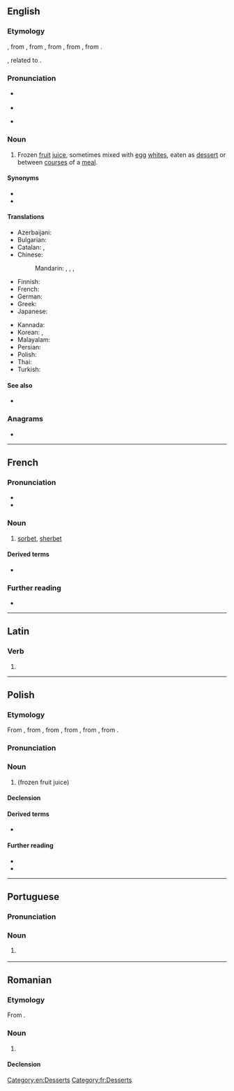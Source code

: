 {{also|Sorbet|sörbet}}
==English==

===Etymology===
{{bor|en|fr|sorbet}}, from {{der|en|frm|}}, from {{der|en|roa-oit|sorbetto}}, from {{der|en|ota|شربت|tr=şerbet}}, from {{der|en|fa|شربت|tr=šarbat}}, from {{der|en|ar|شَرْبَة||drink}}.

{{doublet|en|sherbet|sharbat}}, related to {{m|en|syrup}}.

===Pronunciation===
* {{a|Canada|GenAm}} {{IPA|en|/sɔɹˈbeɪ/}}
* {{audio|en|LL-Q1860 (eng)-Vealhurl-sorbet.wav|Audio (Southern England)}}
* {{a|RP}} {{IPA|en|/ˈsɔːbeɪ/}}

===Noun===
{{en-noun|~}}

# Frozen [[fruit]] [[juice]], sometimes mixed with [[egg]] [[whites]], eaten as [[dessert]] or between [[courses]] of a [[meal]].
#:{{ux|en|After dinner we had an orange '''sorbet''' that was very refreshing.}}

====Synonyms====
* {{l|en|ice}}
* {{l|en|Italian ice}}

====Translations====
{{trans-top|frozen fruit juice}}
* Azerbaijani: {{t+|az|şərbət}}
* Bulgarian: {{t|bg|шербет|m}}
* Catalan: {{t+|ca|sorbet|m}}, {{t+|ca|xarrup|m}}
* Chinese:
*: Mandarin: {{t+|cmn|雪葩|tr=xuěpā}}, {{t+|cmn|雪芭|tr=xuěbā}}, {{t|cmn|雪寶}}, {{t|cmn|雪宝|tr=xuěbǎo}}
* Finnish: {{t+|fi|sorbetti}}
* French: {{t+|fr|sorbet|m}}
* German: {{t+|de|Sorbet|n}}
* Greek: {{t+|el|σορμπέ|n}}
* Japanese: {{t+|ja|シャーベット|tr=shābetto}}
{{trans-mid}}
* Kannada: {{t|kn|ಸಾರ್ಬೆ}}
* Korean: {{t+|ko|셔벗}}, {{t|ko|소르베}}
* Malayalam: {{t|ml|സോർബെറ്റ്}}
* Persian: {{t+|fa|سربی}}
* Polish: {{t+|pl|sorbet|m}}
* Thai: {{t|th|ซอร์เบ}}
* Turkish: {{t+|tr|sorbet}}
{{trans-bottom}}

====See also====
* {{l|fi|sherbet}}

===Anagrams===
* {{anagrams|en|a=beorst|Boster|Stober|Tobers|besort|borest|strobe|tobers}}

[[Category:en:Desserts]]

----

==French==

===Pronunciation===
* {{fr-IPA}}
* {{audio|fr|LL-Q150 (fra)-Mecanautes-sorbet.wav|Audio}}

===Noun===
{{fr-noun|m}}

# [[sorbet#English|sorbet]], [[sherbet]]

====Derived terms====
* {{l|fr|sorbetière}}

===Further reading===
* {{R:TLFi}}

[[Category:fr:Desserts]]

----

==Latin==

===Verb===
{{la-verb-form|sorbet}}

# {{inflection of|la|sorbeō||3|s|pres|actv|indc}}

----

==Polish==
{{wp|lang=pl}}

===Etymology===
From {{bor|pl|fr|sorbet}}, from {{der|pl|frm|-}}, from {{der|pl|roa-oit|sorbetto}}, from {{der|pl|ota|شربت|tr=şerbet}}, from {{der|pl|fa|شربت|tr=šarbat}}, from {{der|pl|ar|شَرْبَة}}.

===Pronunciation===
{{pl-p}}

===Noun===
{{pl-noun|m-in}}

# {{l|en|[[sorbet]], [[sherbet]]}} (frozen fruit juice)

====Declension====
{{pl-decl-noun-m-in}}

====Derived terms====
* {{q|adjective}} {{l|pl|sorbetowy}}

====Further reading====
* {{R:pl:WSJP}}
* {{R:PWN}}

{{c|pl|Desserts}}

----

==Portuguese==

===Pronunciation===
{{pt-IPA|br=sorbê}}

===Noun===
{{pt-noun|m|-}}

# {{l|en|sorbet}} {{gloss|frozen fruit juice}}

{{topics|pt|Desserts}}

----

==Romanian==

===Etymology===
From {{bor|ro|fr|sorbet}}.

===Noun===
{{ro-noun|n|sorbete}}

# {{l|en|sorbet}}

====Declension====
{{ro-noun-n}}